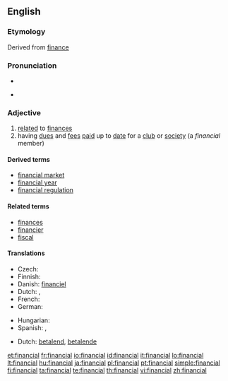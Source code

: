 ==English==

===Etymology===
Derived from [[finance]]

===Pronunciation===
* {{audio|en-us-financial.ogg|Audio (US)}}

* {{IPA|/faɪˈnænʃəl/}}

===Adjective===
{{en-adj|-}}

# [[relate]]d to [[finance]]s
# having [[due]]s and [[fee]]s [[paid]] up to [[date]] for a [[club]] or [[society]] (a ''financial'' member)

====Derived terms====
* [[financial market]]
* [[financial year]]
* [[financial regulation]]

====Related terms====
* [[finances]]
* [[financier]]
* [[fiscal]]

====Translations====
{{trans-top|related to finances}}
* Czech: {{t+|cs|finanční|m}}
* Finnish: {{t+|fi|taloudellinen}}
* Danish: [[financiel]]
* Dutch: {{t+|nl|financieel}}, {{t-|nl|financiële}}
* French: {{t+|fr|financier}}
* German: {{t+|de|finanziell}}
{{trans-mid}}
* Hungarian: {{t|hu|pénzügyi}}
* Spanish: {{t+|es|financiero|m}}, {{t-|es|financiera|f}}
{{trans-bottom}}

{{trans-top|paying}}
* Dutch: [[betalend]], [[betalende]]
{{trans-mid}}
{{trans-bottom}}

[[et:financial]]
[[fr:financial]]
[[io:financial]]
[[id:financial]]
[[it:financial]]
[[lo:financial]]
[[lt:financial]]
[[hu:financial]]
[[ja:financial]]
[[pl:financial]]
[[pt:financial]]
[[simple:financial]]
[[fi:financial]]
[[ta:financial]]
[[te:financial]]
[[th:financial]]
[[vi:financial]]
[[zh:financial]]